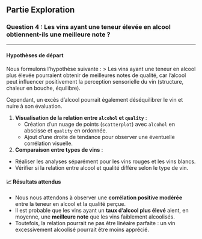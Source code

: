 ## Partie Exploration

### Question 4 : **Les vins ayant une teneur élevée en alcool obtiennent-ils une meilleure note ?**

---

#### Hypothèses de départ

Nous formulons l'hypothèse suivante :
> Les vins ayant une teneur en alcool plus élevée pourraient obtenir de meilleures notes de qualité, car l'alcool peut influencer positivement la perception sensorielle du vin (structure, chaleur en bouche, équilibre).

Cependant, un excès d'alcool pourrait également déséquilibrer le vin et nuire à son évaluation.

1. **Visualisation de la relation entre `alcohol` et `quality`** :
   - Création d'un nuage de points (`scatterplot`) avec `alcohol` en abscisse et `quality` en ordonnée.
   - Ajout d'une droite de tendance pour observer une éventuelle corrélation visuelle.
2. **Comparaison entre types de vins** :
- Réaliser les analyses séparément pour les vins rouges et les vins blancs.
- Vérifier si la relation entre alcool et qualité diffère selon le type de vin.

#### 📈 Résultats attendus

- Nous nous attendons à observer une **corrélation positive modérée** entre la teneur en alcool et la qualité perçue.
- Il est probable que les vins ayant un **taux d’alcool plus élevé** aient, en moyenne, une **meilleure note** que les vins faiblement alcoolisés.
- Toutefois, la relation pourrait ne pas être linéaire parfaite : un vin excessivement alcoolisé pourrait être moins apprécié.




